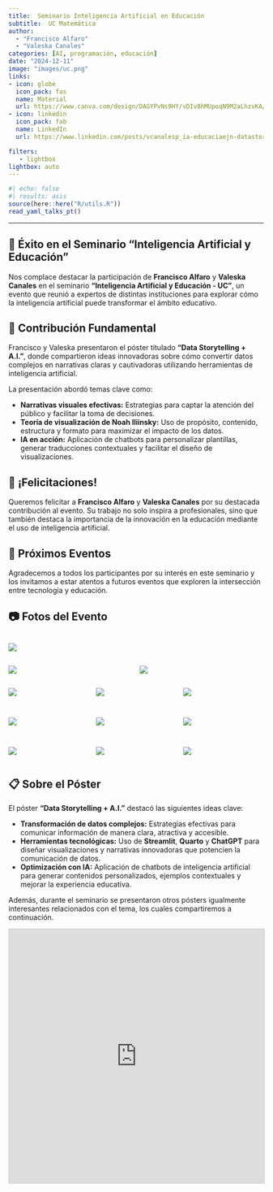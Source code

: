```yaml
---
title:  Seminario Inteligencia Artificial en Educación
subtitle:  UC Matemática
author: 
  - "Francisco Alfaro"
  - "Valeska Canales"
categories: [AI, programación, educación]
date: "2024-12-11"
image: "images/uc.png"
links:
- icon: globe
  icon_pack: fas
  name: Material
  url: https://www.canva.com/design/DAGYPvNs9HY/vDIv8hMUpoqN9M2aLhzvKA/view?utm_content=DAGYPvNs9HY&utm_campaign=designshare&utm_medium=link2&utm_source=uniquelinks&utlId=he1bb6cde0a
- icon: linkedin
  icon_pack: fab
  name: LinkedIn
  url: https://www.linkedin.com/posts/vcanalesp_ia-educaciaejn-datastorytelling-activity-7274566976277024769-B9DU?utm_source=share&utm_medium=member_desktop

filters:
   - lightbox
lightbox: auto
---
```


```r
#| echo: false
#| results: asis
source(here::here("R/utils.R"))
read_yaml_talks_pt()
```

------------------------------------------------------------------------

## 🎉 Éxito en el Seminario "Inteligencia Artificial y Educación"

Nos complace destacar la participación de **Francisco Alfaro** y **Valeska Canales** en el seminario **"Inteligencia Artificial y Educación - UC"**, un evento que reunió a expertos de distintas instituciones para explorar cómo la inteligencia artificial puede transformar el ámbito educativo.

## 🌟 Contribución Fundamental

Francisco y Valeska presentaron el póster titulado **"Data Storytelling + A.I."**, donde compartieron ideas innovadoras sobre cómo convertir datos complejos en narrativas claras y cautivadoras utilizando herramientas de inteligencia artificial.

La presentación abordó temas clave como:

-   **Narrativas visuales efectivas:** Estrategias para captar la atención del público y facilitar la toma de decisiones.\
-   **Teoría de visualización de Noah Iliinsky:** Uso de propósito, contenido, estructura y formato para maximizar el impacto de los datos.\
-   **IA en acción:** Aplicación de chatbots para personalizar plantillas, generar traducciones contextuales y facilitar el diseño de visualizaciones.

## 👏 ¡Felicitaciones!

Queremos felicitar a **Francisco Alfaro** y **Valeska Canales** por su destacada contribución al evento. Su trabajo no solo inspira a profesionales, sino que también destaca la importancia de la innovación en la educación mediante el uso de inteligencia artificial.

## 📅 Próximos Eventos

Agradecemos a todos los participantes por su interés en este seminario y los invitamos a estar atentos a futuros eventos que exploren la intersección entre tecnología y educación.

## 📷 Fotos del Evento

::: {style="display: grid; grid-template-columns: repeat(1, 1fr); grid-gap: 1em;"}
![](images/img_01.jpeg){group="my-gallery"}
:::

::: {style="display: grid; grid-template-columns: repeat(2, 1fr); grid-gap: 1em;"}
![](images/img_09.jpeg){group="my-gallery"}

![](images/img_08.jpeg){group="my-gallery"}
:::

::: {style="display: grid; grid-template-columns: repeat(3, 1fr); grid-gap: 1em;"}
![](images/img_02.jpeg){group="my-gallery"}

![](images/img_03.jpeg){group="my-gallery"}

![](images/img_04.jpeg){group="my-gallery"}

![](images/img_05.jpeg){group="my-gallery"}

![](images/img_06.jpeg){group="my-gallery"}

![](images/img_07.jpeg){group="my-gallery"}

![](images/img_10.jpeg){group="my-gallery"}

![](images/img_11.jpeg){group="my-gallery"}

![](images/img_12.jpeg){group="my-gallery"}
:::

## 📋 Sobre el Póster

El póster **"Data Storytelling + A.I."** destacó las siguientes ideas clave:

-   **Transformación de datos complejos:** Estrategias efectivas para comunicar información de manera clara, atractiva y accesible.\
-   **Herramientas tecnológicas:** Uso de **Streamlit**, **Quarto** y **ChatGPT** para diseñar visualizaciones y narrativas innovadoras que potencien la comunicación de datos.\
-   **Optimización con IA:** Aplicación de chatbots de inteligencia artificial para generar contenidos personalizados, ejemplos contextuales y mejorar la experiencia educativa.

Además, durante el seminario se presentaron otros pósters igualmente interesantes relacionados con el tema, los cuales compartiremos a continuación.

<iframe src="https://www.slideshare.net/slideshow/embed_code/key/EW3hyitoG1fFqW?hostedIn=slideshare&amp;page=upload" width="700" height="500" frameborder="0" marginwidth="0" marginheight="0" scrolling="no" style="border:1px solid #CCC; border-width:1px; margin-bottom:5px; max-width: 100%;" allowfullscreen>

</iframe>

